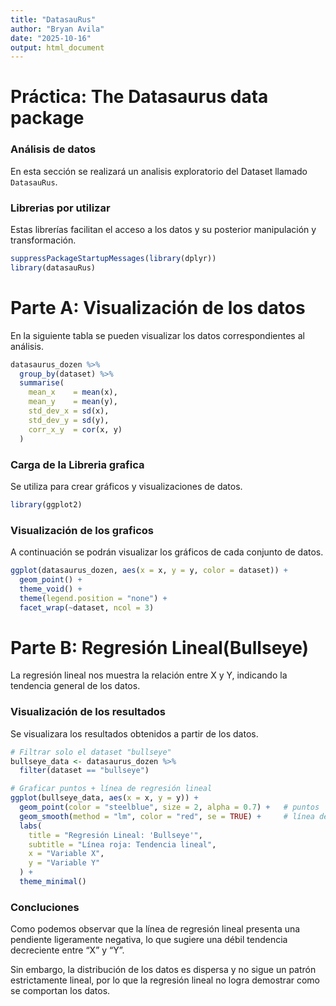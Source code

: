 ---
title: "DatasauRus"
author: "Bryan Avila"
date: "2025-10-16"
output: html_document
---

# Práctica: The Datasaurus data package


### Análisis de datos

En esta sección se realizará un analisis exploratorio del Dataset llamado `DatasauRus`.


### Librerias por utilizar

Estas librerías facilitan el acceso a los datos y su posterior manipulación y transformación.

```{r librerias}
suppressPackageStartupMessages(library(dplyr))
library(datasauRus)
```



# Parte A: Visualización de los datos

En la siguiente tabla se pueden visualizar los datos correspondientes al análisis.

```{r visualizacion}
datasaurus_dozen %>%
  group_by(dataset) %>%
  summarise(
    mean_x    = mean(x),
    mean_y    = mean(y),
    std_dev_x = sd(x),
    std_dev_y = sd(y),
    corr_x_y  = cor(x, y)
  )
```

### Carga de la Libreria grafica

Se utiliza para crear gráficos y visualizaciones de datos.

```{r libreriaG}
library(ggplot2)
```



### Visualización de los graficos

A continuación se podrán visualizar los gráficos de cada conjunto de datos.

```{r visualizacionG}
ggplot(datasaurus_dozen, aes(x = x, y = y, color = dataset)) +
  geom_point() +
  theme_void() +
  theme(legend.position = "none") +
  facet_wrap(~dataset, ncol = 3)
```


# Parte B: Regresión Lineal(Bullseye)

La regresión lineal nos muestra la relación entre X y Y, indicando la tendencia general de los datos.


### Visualización de los resultados

Se visualizara los resultados obtenidos a partir de los datos.

```{r regresion_bullseye}
# Filtrar solo el dataset "bullseye"
bullseye_data <- datasaurus_dozen %>% 
  filter(dataset == "bullseye")

# Graficar puntos + línea de regresión lineal
ggplot(bullseye_data, aes(x = x, y = y)) +
  geom_point(color = "steelblue", size = 2, alpha = 0.7) +   # puntos
  geom_smooth(method = "lm", color = "red", se = TRUE) +     # línea de regresión
  labs(
    title = "Regresión Lineal: 'Bullseye'",
    subtitle = "Línea roja: Tendencia lineal",
    x = "Variable X",
    y = "Variable Y"
  ) +
  theme_minimal()
```

### Concluciones

Como podemos observar que la línea de regresión lineal presenta una pendiente ligeramente negativa, lo que sugiere una débil tendencia decreciente entre "X" y "Y".

Sin embargo, la distribución de los datos es dispersa y no sigue un patrón estrictamente lineal, por lo que la regresión lineal no logra demostrar como se comportan los datos.

